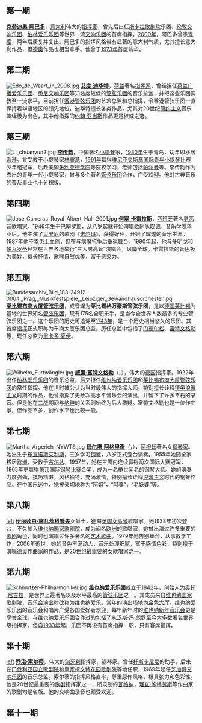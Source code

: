==第一期==

'''[[克劳迪奥·阿巴多|克劳迪奥·阿巴多]]'''，[[意大利|意大利]]伟大的[[指挥家|指挥家]]，曾先后出任[[斯卡拉歌剧院|斯卡拉歌剧院]]乐团、[[伦敦交响乐团|伦敦交响乐团]]、[[柏林爱乐乐团|柏林爱乐乐团]]等世界一流[[交响乐团|交响乐团]]的首席指挥。[[2000年|2000年]]，阿巴多曾患[[胃癌|胃癌]]，两年后康复并复出。阿巴多的指挥风格带有显著的意大利气质，尤其擅长意大利作品，但[[德奥|德奥]]作品也相当拿手。他曾于[[1973年|1973年]]首度访华。


==第二期==
[[File:Edo_de_Waart_in_2008.jpg|left]]
'''[[艾度·迪华特|艾度·迪华特]]'''，[[荷兰|荷兰]]著名[[指挥家|指挥家]]，曾经担任[[荷兰广播爱乐乐团|荷兰广播爱乐乐团]]、[[悉尼交响乐团|悉尼交响乐团]]等知名度较低的[[管弦乐团|管弦乐团]]的音乐总监，并把这些乐团调教至一流水平。目前担任[[香港管弦乐团|香港管弦乐团]]的艺术总监和总指挥，令香港管弦乐团一直保持着华语地区的领先地位。迪华特擅长各类作品，尤其对20世纪[[简约音乐|简约主义]]音乐演绎极为出色，其中他指挥的[[约翰·库里奇·亚当斯|约翰·亚当斯]]作品更是权威之选。


==第三期==
[[File:Li_chuanyun2.jpg|left]]
'''[[李传韵|李传韵]]'''，中国著名[[小提琴|小提琴]]家，[[1980年|1980年]]生于青岛，幼年即移居[[香港|香港]]。曾受教于小提琴家[[林耀基|林耀基]]，[[1991年|1991年]]赢得[[维尼亚夫斯基国际青年小提琴比赛|维尼亚夫斯基国际青年小提琴比赛]]少年组冠军，后赴美国[[朱利亚德学院|朱利亚德学院]]等院校学习，老师包括[[帕尔曼|帕尔曼]]等。李传韵作为杰出的青年一代小提琴家，曾与多个著名[[管弦乐团|管弦乐团]]合作，广受欢迎。他对古典音乐的普及事业也十分积极。

==第四期==
[[File:Jose_Carreras_Royal_Albert_Hall_2001.jpg|left]]
'''[[何塞·卡雷拉斯|何塞·卡雷拉斯]]'''，[[西班牙|西班牙]]著名[[男高音|男高音]][[歌唱家|歌唱家]]。[[1946年|1946年]]生于[[巴塞罗那|巴塞罗那]]，从八岁起就开始演唱歌剧咏叹调。音乐学院毕业后，他主演了[[贝里尼|贝里尼]]的歌剧《[[诺尔玛|诺尔玛]]》，获得好评，开始了辉煌的音乐生涯。1987年他不幸患上[[血癌|血癌]]，但在与病魔抗争后重返舞台。1990年起，他与[[多明戈|多明戈]]和[[帕瓦罗蒂|帕瓦罗蒂]]经常在世界各地举行“三大男高音”演唱会，风靡全球。卡雷拉斯的音色极为美妙，擅长抒情，歌喉自然优美，富于感染力。


==第五期==
[[File:Bundesarchiv_Bild_183-24912-0004,_Prag,_Musikfestspiele,_Leipziger_Gewandhausorchester.jpg|left]]
'''[[莱比锡布商大厦管弦乐团|莱比锡布商大厦管弦乐团]]'''，或音译为'''莱比锡格万豪斯管弦乐团'''，是以[[德国|德国]][[莱比锡|莱比锡]]为基地的世界知名[[管弦乐团|管弦乐团]]，现有175名全职乐手，是当今全世界人数最多的专业管弦乐团之一。这个乐团的历史可追溯至[[1743年|1743年]]，是一个历史相当悠久的乐团。其首席[[指挥|指挥]]正式职称为布商大厦乐团总监，历任总监中包括了[[门德尔松|门德尔松]]、[[富特文格勒|富特文格勒]]等，现任总监为[[里卡多·夏伊|里卡多·夏伊]]。


==第六期==
[[File:Wilhelm_Furtwängler.jpg|left]]
'''[[威廉·富特文格勒|威廉·富特文格勒]]'''（{{lang-de|'''Wilhelm Furtwängler'''}}，{{bd|1886年|1月25日|1954年|11月30日}}），伟大的[[德国|德国]]指挥家。1922年出任[[柏林爱乐乐团|柏林爱乐乐团]]的音乐总监，后又担任[[维也纳爱乐乐团|维也纳爱乐乐团]]和[[莱比锡布商大厦管弦乐团|莱比锡布商大厦管弦乐团]]的常任指挥。他在世时被公认为当时最伟大的指挥大师，特别擅长诠释[[德奥|德奥]][[浪漫主义|浪漫主义]]时期的作品，他曾指挥了无数次高水平音乐会的演出，并留下了许多不朽的录音。但是他在[[二战|二战]]期间与[[纳粹|纳粹]]的关系则始终为后人质疑。富特文格勒也是一位作曲家，但作品不多，创作水平也比较一般。

==第七期==
[[File:Martha_Argerich_NYWTS.jpg|left]]
'''[[玛尔塔·阿格里奇|玛尔塔·阿格里奇]]'''（{{lang-es|'''Martha Argerich'''}}，{{bd|1941年|6月5日|}}），[[阿根廷|阿根廷]]著名女[[钢琴家|钢琴家]]。她出生于[[布宜诺斯艾利斯|布宜诺斯艾利斯]]，三岁学习[[钢琴|钢琴]]，八岁正式登台演奏。1955年她随全家移居[[欧洲|欧洲]]，受教于[[弗里德里希·古尔达|古尔达]]。1957年，她在三周内连续赢得两次国际大赛冠军，1965年更赢得[[萧邦国际钢琴比赛|萧邦国际钢琴比赛]]金奖，成为一名举世闻名的钢琴大师。她的演奏力度强劲，技巧精湛，风格独特，充满激情，特别擅长诠释[[浪漫主义音乐|浪漫主义]]时代的钢琴作品。在中国乐迷中，她被亲切地称为“阿姐”，“阿婆”，“老妖婆”等。

==第八期==
<!-- 合理使用文件：Schwarzkopf_die_vier_letzten_Lieder_alt.jpg -->[[:File:Schwarzkopf_die_vier_letzten_Lieder_alt.jpg|left]]
'''[[伊丽莎白·施瓦茨科普夫|伊丽莎白·施瓦茨科普夫]]'''女爵士，[[德国|德]]裔[[英国|英国]][[女高音|女高音]]歌唱家。她1938年初次登台，不久加入[[维也纳国家歌剧院|维也纳国家歌剧院]]，成为闻名[[欧洲|欧洲]]的歌唱家，她曾出演过许多重要的[[歌剧|歌剧]]角色，同时也演唱过许多著名的[[艺术歌曲|艺术歌曲]]。1979年她告别舞台，从事教学工作，2006年逝世。她的音色丰满动人，音乐处理细腻，富于感情色彩，特别擅于演唱[[德奥|德奥]]作曲家的作品，是20世纪最重要的女歌唱家之一。

==第九期==
[[File:Schmutzer-Philharmoniker.jpg|left]]
'''[[维也纳爱乐乐团|维也纳爱乐乐团]]'''成立于[[1842年|1842年]]，创始人为[[奥托·尼古拉|奥托·尼古拉]]，是世界上最著名以及水平最高的[[管弦乐团|管弦乐团]]之一。其成员来自[[维也纳国家歌剧院|维也纳国家歌剧院]]，音乐会演出时改称为维也纳爱乐。常年的演出场地为[[金色大厅|金色大厅]]。维也纳爱乐乐团的音乐会和唱片广受各国爱好者欢迎，每年新年时的[[维也纳新年音乐会|维也纳新年音乐会]]更是享誉全球。与维也纳爱乐乐团合作过的包括了从[[汉斯·冯·彪罗|汉斯·冯·彪罗]]至今大多数著名世界级指挥家。但自[[1933年|1933年]]起，乐团不再设有首席指挥一职，只有客席指挥。

==第十期==
<!-- 合理使用文件：Georg_Solti.jpg -->[[:File:Georg_Solti.jpg|left]]
'''[[乔治·索尔蒂|乔治·索尔蒂]]'''，伟大的[[匈牙利|匈牙利]]指挥家，钢琴家。曾任[[托斯卡尼尼|托斯卡尼尼]]的助手，后来在[[巴伐利亚国立歌剧院|巴伐利亚国立歌剧院]]和[[皇家柯文特花园歌剧院|皇家柯文特花园歌剧院]]等地任职，1969年起任[[芝加哥交响乐团|芝加哥交响乐团]]的音乐总监。索尔蒂的指挥风格直率，尊重原作风格，极具张力和色彩性。他是20世纪最重要的[[歌剧|歌剧]]指挥家之一，所录制的[[瓦格纳|瓦格纳]]，[[理查·施特劳斯|理查·施特劳斯]]等作曲家的歌剧均是名版。他的交响曲录音也颇受欢迎。

==第十一期==